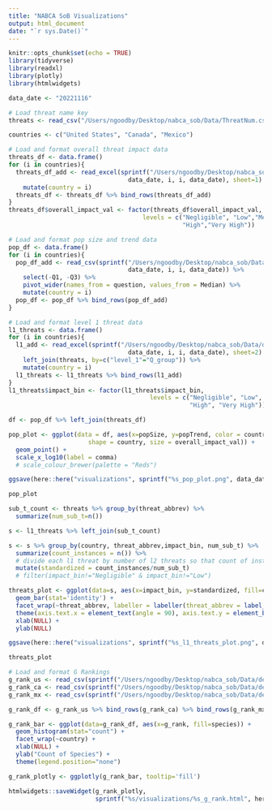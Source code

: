 ```yaml
---
title: "NABCA SoB Visualizations"
output: html_document
date: "`r sys.Date()`"
---
```


```r
knitr::opts_chunk$set(echo = TRUE)
library(tidyverse)
library(readxl)
library(plotly)
library(htmlwidgets)
```

```r
data_date <- "20221116"
```

```r
# Load threat name key
threats <- read_csv("/Users/ngoodby/Desktop/nabca_sob/Data/ThreatNum.csv")

countries <- c("United States", "Canada", "Mexico")

# Load and format overall threat impact data
threats_df <- data.frame()
for (i in countries){
  threats_df_add <- read_excel(sprintf("/Users/ngoodby/Desktop/nabca_sob/Data/derived/AnalysisExport_%s_%s/impact_bins_%s_%s.xlsx", 
                                 data_date, i, i, data_date), sheet=1) %>% 
    mutate(country = i)
  threats_df <- threats_df %>% bind_rows(threats_df_add)
}
threats_df$overall_impact_val <- factor(threats_df$overall_impact_val,
                                     levels = c("Negligible", "Low","Medium",
                                                "High","Very High"))

# Load and format pop size and trend data
pop_df <- data.frame()
for (i in countries){
  pop_df_add <- read_csv(sprintf("/Users/ngoodby/Desktop/nabca_sob/Data/derived/AnalysisExport_%s_%s/pop_quantiles_agg_%s_%s.csv", 
                                 data_date, i, i, data_date)) %>% 
    select(-Q1, -Q3) %>% 
    pivot_wider(names_from = question, values_from = Median) %>% 
    mutate(country = i)
  pop_df <- pop_df %>% bind_rows(pop_df_add)
}

# Load and format level 1 threat data
l1_threats <- data.frame()
for (i in countries){
  l1_add <- read_excel(sprintf("/Users/ngoodby/Desktop/nabca_sob/Data/derived/AnalysisExport_%s_%s/impact_bins_%s_%s.xlsx", 
                                 data_date, i, i, data_date), sheet=2) %>% 
    left_join(threats, by=c("level_1"="Q_group")) %>% 
    mutate(country = i)
  l1_threats <- l1_threats %>% bind_rows(l1_add) 
}
l1_threats$impact_bin <- factor(l1_threats$impact_bin,
                                       levels = c("Negligible", "Low", "Medium",
                                                  "High", "Very High"))
```

```r
df <- pop_df %>% left_join(threats_df) 

pop_plot <- ggplot(data = df, aes(x=popSize, y=popTrend, color = country, 
                      shape = country, size = overall_impact_val)) +
  geom_point() +
  scale_x_log10(label = comma) 
  # scale_colour_brewer(palette = "Reds")

ggsave(here::here("visualizations", sprintf("%s_pop_plot.png", data_date)), plot=pop_plot)

pop_plot
```

```r
sub_t_count <- threats %>% group_by(threat_abbrev) %>% 
  summarize(num_sub_t=n())

s <- l1_threats %>% left_join(sub_t_count)

s <- s %>% group_by(country, threat_abbrev,impact_bin, num_sub_t) %>% 
  summarize(count_instances = n()) %>% 
  # divide each l1 threat by number of l2 threats so that count of instances is standardized across l1 threats
  mutate(standardized = count_instances/num_sub_t) 
  # filter(impact_bin!="Negligible" & impact_bin!="Low")

threats_plot <- ggplot(data=s, aes(x=impact_bin, y=standardized, fill=country)) +
  geom_bar(stat='identity') +
  facet_wrap(~threat_abbrev, labeller = labeller(threat_abbrev = label_wrap_gen(15))) +
  theme(axis.text.x = element_text(angle = 90), axis.text.y = element_blank()) +
  xlab(NULL) +
  ylab(NULL)

ggsave(here::here("visualizations", sprintf("%s_l1_threats_plot.png", data_date)), plot=threats_plot)

threats_plot
```

```r
# Load and format G Rankings
g_rank_us <- read_csv(sprintf("/Users/ngoodby/Desktop/nabca_sob/Data/derived/AnalysisExport_%s_United States/g_rankings_United States_%s.csv", data_date, data_date))
g_rank_ca <- read_csv(sprintf("/Users/ngoodby/Desktop/nabca_sob/Data/derived/AnalysisExport_%s_Canada/g_rankings_Canada_%s.csv", data_date, data_date))
g_rank_mx <- read_csv(sprintf("/Users/ngoodby/Desktop/nabca_sob/Data/derived/AnalysisExport_%s_Mexico/g_rankings_Mexico_%s.csv", data_date, data_date))

g_rank_df <- g_rank_us %>% bind_rows(g_rank_ca) %>% bind_rows(g_rank_mx)
```

```r
g_rank_bar <- ggplot(data=g_rank_df, aes(x=g_rank, fill=species)) +
  geom_histogram(stat="count") +
  facet_wrap(~country) +
  xlab(NULL) +
  ylab("Count of Species") +
  theme(legend.position="none")

g_rank_plotly <- ggplotly(g_rank_bar, tooltip='fill')

htmlwidgets::saveWidget(g_rank_plotly, 
                        sprintf("%s/visualizations/%s_g_rank.html", here::here(), data_date))
```

